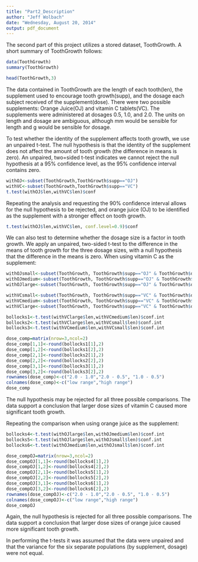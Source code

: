 ```yaml
---
title: "Part2_Description"
author: "Jeff Wolbach"
date: "Wednesday, August 20, 2014"
output: pdf_document
---
```


The second part of this project utilizes a stored dataset, ToothGrowth.  A short summary of ToothGrowth follows:

```r
data(ToothGrowth)
summary(ToothGrowth)
```
```r
head(ToothGrowth,3)
```

The data contained in ToothGrowth are the length of each tooth(len), the supplement used to encourage tooth growth(supp), and the dosage each subject received of the supplement(dose).  There were two possible supplements:  Orange Juice(OJ) and vitamin C tablets(VC).  The supplements were administered at dosages 0.5, 1.0, and 2.0.  The units on length and dosage are ambiguous, although mm would be sensible for length and g would be sensible for dosage.

To test whether the identity of the supplement affects tooth growth, we use an unpaired t-test. The null hypothesis is that the identity of the supplement does not affect the amount of tooth growth (the difference in means is zero).  An unpaired, two=sided t-test indicates we cannot reject the null hypothesis at a 95% confidence level, as the 95% confidence interval contains zero.
```r
withOJ<-subset(ToothGrowth,ToothGrowth$supp=="OJ")
withVC<-subset(ToothGrowth,ToothGrowth$supp=="VC")
t.test(withOJ$len,withVC$len)$conf
```

Repeating the analysis and requesting the 90% confidence interval allows for the null hypothesis to be rejected, and orange juice (OJ) to be identified as the supplement with a stronger effect on tooth growth.
```r
t.test(withOJ$len,withVC$len, conf.level=0.9)$conf
```

We can also test to determine whether the dosage size is a factor in tooth growth.  We apply an unpaired, two-sided t-test to the difference in the means of tooth growth for the three dosage sizes, with a null hypothesis that the difference in the means is zero.  When using vitamin C as the supplement:
```r
withOJsmall<-subset(ToothGrowth, ToothGrowth$supp=="OJ" & ToothGrowth$dose==0.5)
withOJmedium<-subset(ToothGrowth, ToothGrowth$supp=="OJ" & ToothGrowth$dose==1.0)
withOJlarge<-subset(ToothGrowth, ToothGrowth$supp=="OJ" & ToothGrowth$dose==2.0)

withVCsmall<-subset(ToothGrowth, ToothGrowth$supp=="VC" & ToothGrowth$dose==0.5)
withVCmedium<-subset(ToothGrowth, ToothGrowth$supp=="VC" & ToothGrowth$dose==1.0)
withVClarge<-subset(ToothGrowth, ToothGrowth$supp=="VC" & ToothGrowth$dose==2.0)

bollocks1<-t.test(withVClarge$len,withVCmedium$len)$conf.int
bollocks2<-t.test(withVClarge$len,withVCsmall$len)$conf.int
bollocks3<-t.test(withVCmedium$len,withVCsmall$len)$conf.int

dose_comp=matrix(nrow=3,ncol=2)
dose_comp[1,1]<-round(bollocks1[1],2)
dose_comp[1,2]<-round(bollocks1[2],2)
dose_comp[2,1]<-round(bollocks2[1],2)
dose_comp[2,2]<-round(bollocks2[2],2)
dose_comp[3,1]<-round(bollocks3[1],2)
dose_comp[3,2]<-round(bollocks3[2],2)
rownames(dose_comp)<-c("2.0 - 1.0","2.0 - 0.5", "1.0 - 0.5")
colnames(dose_comp)<-c("low range","high range")
dose_comp
```
The null hypothesis may be rejected for all three possible comparisons.  The data support a conclusion that larger dose sizes of vitamin C caused more significant tooth growth.

Repeating the comparison when using orange juice as the supplement:
```r
bollocks4<-t.test(withOJlarge$len,withOJmedium$len)$conf.int
bollocks5<-t.test(withOJlarge$len,withOJsmall$len)$conf.int
bollocks6<-t.test(withOJmedium$len,withOJsmall$len)$conf.int

dose_compOJ=matrix(nrow=3,ncol=2)
dose_compOJ[1,1]<-round(bollocks4[1],2)
dose_compOJ[1,2]<-round(bollocks4[2],2)
dose_compOJ[2,1]<-round(bollocks5[1],2)
dose_compOJ[2,2]<-round(bollocks5[2],2)
dose_compOJ[3,1]<-round(bollocks6[1],2)
dose_compOJ[3,2]<-round(bollocks6[2],2)
rownames(dose_compOJ)<-c("2.0 - 1.0","2.0 - 0.5", "1.0 - 0.5")
colnames(dose_compOJ)<-c("low range","high range")
dose_compOJ
```
Again, the null hypothesis is rejected for all three possible comparisons.  The data support a conclusion that larger dose sizes of orange juice caused more significant tooth growth.

In performing the t-tests it was assumed that the data were unpaired and that the variance for the six separate populations (by supplement, dosage) were not equal.
